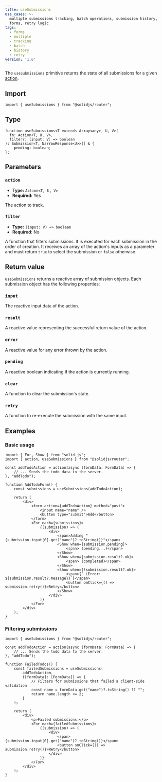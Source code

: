 ```yaml
---
title: useSubmissions
use_cases: >-
  multiple submissions tracking, batch operations, submission history, complex
  forms, retry logic
tags:
  - forms
  - multiple
  - tracking
  - batch
  - history
  - retry
version: '1.0'
---
```


The `useSubmissions` primitive returns the state of all submissions for a given [action](/solid-router/concepts/actions).

## Import

```tsx
import { useSubmissions } from "@solidjs/router";
```

## Type

```tsx
function useSubmissions<T extends Array<any>, U, V>(
  fn: Action<T, U, V>,
  filter?: (input: V) => boolean
): Submission<T, NarrowResponse<U>>[] & {
    pending: boolean;
};
```

## Parameters

### `action`

- **Type:** `Action<T, U, V>`
- **Required:** Yes

The action to track.

### `filter`

- **Type:** `(input: V) => boolean`
- **Required:** No

A function that filters submissions.
It is executed for each submission in the order of creation.
It receives an array of the action's inputs as a parameter and must return `true` to select the submission or `false` otherwise.

## Return value

`useSubmissions` returns a reactive array of submission objects.
Each submission object has the following properties:

### `input`

The reactive input data of the action.

### `result`

A reactive value representing the successful return value of the action.

### `error`

A reactive value for any error thrown by the action.

### `pending`

A reactive boolean indicating if the action is currently running.

### `clear`

A function to clear the submission's state.

### `retry`

A function to re-execute the submission with the same input.

## Examples

### Basic usage

```tsx
import { For, Show } from "solid-js";
import { action, useSubmissions } from "@solidjs/router";

const addTodoAction = action(async (formData: FormData) => {
	// ... Sends the todo data to the server.
}, "addTodo");

function AddTodoForm() {
	const submissions = useSubmissions(addTodoAction);

	return (
		<div>
			<form action={addTodoAction} method="post">
				<input name="name" />
				<button type="submit">Add</button>
			</form>
			<For each={submissions}>
				{(submission) => (
					<div>
						<span>Adding "{submission.input[0].get("name")?.toString()}"</span>
						<Show when={submission.pending}>
							<span> (pending...)</span>
						</Show>
						<Show when={submission.result?.ok}>
							<span> (completed)</span>
						</Show>
						<Show when={!submission.result?.ok}>
							<span>{` (Error: ${submission.result?.message})`}</span>
							<button onClick={() => submission.retry()}>Retry</button>
						</Show>
					</div>
				)}
			</For>
		</div>
	);
}
```

### Filtering submissions

```tsx
import { useSubmissions } from "@solidjs/router";

const addTodoAction = action(async (formData: FormData) => {
	// ... Sends the todo data to the server.
}, "addTodo");

function FailedTodos() {
	const failedSubmissions = useSubmissions(
		addTodoAction,
		([formData]: [FormData]) => {
			// Filters for submissions that failed a client-side validation
			const name = formData.get("name")?.toString() ?? "";
			return name.length <= 2;
		}
	);

	return (
		<div>
			<p>Failed submissions:</p>
			<For each={failedSubmissions}>
				{(submission) => (
					<div>
						<span>{submission.input[0].get("name")?.toString()}</span>
						<button onClick={() => submission.retry()}>Retry</button>
					</div>
				)}
			</For>
		</div>
	);
}
```
